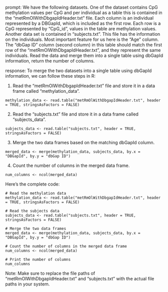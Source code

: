 prompt:
We have the following datasets. One of the dataset contains CpG methylation values per CpG and per individual as a table this is contained in the “metRmOlWithDbgapIdHeader.txt” file. Each column is an individual represented by a DBGapId, which is included as the first row. Each row is a CpG represented by "CpG_id", values in the table are methylation values. Another data set is contained in “subjects.txt”. This file has the information on the individuals. Most important feature for us here is the "Age" column. The "dbGap ID" column (second column) in this table should match the first row of the "metRmOlWithDbgapIdHeader.txt", and they represent the same individuals. 
Read the data and merge them into a single table using dbGapId information, return the number of columns.

response:
To merge the two datasets into a single table using dbGapId information, we can follow these steps in R:

1. Read the "metRmOlWithDbgapIdHeader.txt" file and store it in a data frame called "methylation_data".

```
methylation_data <- read.table("metRmOlWithDbgapIdHeader.txt", header = TRUE, stringsAsFactors = FALSE)
```

2. Read the "subjects.txt" file and store it in a data frame called "subjects_data".

```
subjects_data <- read.table("subjects.txt", header = TRUE, stringsAsFactors = FALSE)
```

3. Merge the two data frames based on the matching dbGapId column.

```
merged_data <- merge(methylation_data, subjects_data, by.x = "DBGapId", by.y = "dbGap ID")
```

4. Count the number of columns in the merged data frame.

```
num_columns <- ncol(merged_data)
```

Here's the complete code:

```
# Read the methylation data
methylation_data <- read.table("metRmOlWithDbgapIdHeader.txt", header = TRUE, stringsAsFactors = FALSE)

# Read the subjects data
subjects_data <- read.table("subjects.txt", header = TRUE, stringsAsFactors = FALSE)

# Merge the two data frames
merged_data <- merge(methylation_data, subjects_data, by.x = "DBGapId", by.y = "dbGap ID")

# Count the number of columns in the merged data frame
num_columns <- ncol(merged_data)

# Print the number of columns
num_columns
```

Note: Make sure to replace the file paths of "metRmOlWithDbgapIdHeader.txt" and "subjects.txt" with the actual file paths in your system.

